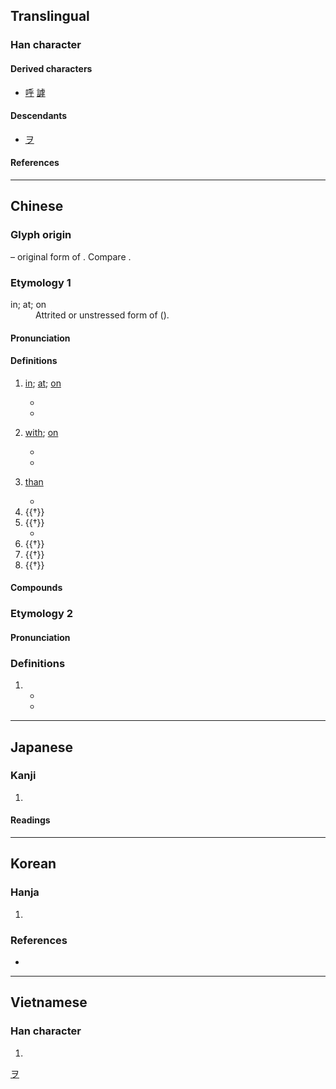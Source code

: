 {{also|平}}
{{character info}}
==Translingual==

===Han character===
{{Han char|rn=4|rad=丿|as=04|sn=5|four=20409|canj=HFD|ids=⿻𠂌丷}}

====Derived characters====
* [[呼]] [[謼]]

====Descendants====
* [[ヲ]]

====References====
{{Han ref|kx=0082.070|dkj=00131|dj=0166.010|hdz=10036.080|uh=4E4E}}

[[Category:Han characters from which katakana were derived|ヲ]]

----

==Chinese==
{{zh-forms|alt=𠂞,𠂠,齁-Hokkien question particle}}

===Glyph origin===
{{Han etym}}
{{Han compound||丂|ls=ic|ls2=psc|c1=s|c2=p|t1=wind; air|t2=branch}} – original form of {{och-l|呼|to call; to cry}}. Compare {{och-l|兮}}.

===Etymology 1===
; in; at; on
: Attrited or unstressed form of {{och-l|於|id=2}} ({{zh-ref|Schuessler, 2007}}).
{{etystub|zh}}

====Pronunciation====
{{zh-pron
|m=hū,hú,2nb=rare literary variant
|c=fu4,wu4
|c_note=wu4 - rare
|c-t=fu3
|h=pfs=fû/fù;gd=fu2
|md=hŭ
|mn=ho͘/xm,zz,tw:hohⁿ/xm,qz:hôⁿ/zz:hoⁿ/zz:hōⁿ
|mn_note=ho͘ - literary; hohⁿ/hôⁿ/hoⁿ/hōⁿ - vernacular (question particle)
|mn-t=hu1/hu7
|w=3hhu
|mc=y
|oc=y
|cat=prep,suf,part
}}

====Definitions====
{{zh-hanzi}}

# [[in]]; [[at]]; [[on]]
#: {{zh-syn|於}}
#* {{zh-x|故 沛然 德教 溢 乎 四海。|When this is the case, such an one's virtue and teachings will spread over all within the four seas like the rush of water.|ref=Mengzi}}
#* {{zh-x|今 子 有 五 石{dàn} 之 瓠，何 不 慮 以為 大 樽 而 浮 乎 江湖，而 憂 其 瓠{hù}落 無 所 容？|Sir, had calabashes large enough to hold five piculs; why did you not think of making large bottle-gourds of them, by means of which you could have floated over rivers and lakes, instead of giving yourself the sorrow of finding that they were useless for holding anything.|ref=Zhuangzi}}
# {{lb|zh|indicates the object of an action}} [[with]]; [[on]]
#: {{zh-syn|於}}
#* {{zh-x|菲 飲食，而 致 孝 乎 鬼神。|He used himself coarse food and drink, but displayed the utmost filial piety '''towards''' the spirits.}}
#* {{zh-x|^齧 ^缺 問 乎 ^王 ^倪。|Nie Que asked Wang Ni.|ref=Zhuangzi}}
# {{lb|zh|indicates comparison}} [[than]]
#: {{zh-syn|於}}
#* {{zh-x|福 輕 乎 羽，莫 之 知 載；禍 重 乎 地，莫 之 知 避。|Happiness is lighter '''than''' a feather, but no one knows how to support it; calamity is heavier '''than''' the earth, and yet no one knows how to avoid it. |ref=Zhuangzi}}
# {{†}} {{n-g|A suffix placed after adjectives and adverbs to express praise or amazement.}}
# {{†}} {{n-g|Sentence-final interrogative particle.}} {{attn|zh|needs elaboration, Hokkien?}}
#* {{zh-x|有 朋 自 遠方 來，不.亦.樂{lè}.乎？|Is it not delightful to have friends coming from distant quarters?|ref=Analects}}
# {{†}} {{n-g|Sentence-final exclamatory particle.}}
# {{†}} {{n-g|Sentence-final imperative particle.}}
# {{†}} {{n-g|Sentence-final speculative particle.}}

====Compounds====
{{zh-der|不亦樂乎|云乎|出乎尋常|不外乎|傻乎乎|之乎者也|二乎|幾乎|微乎其微|情見乎辭|情見乎言|呀呀乎|似乎|套近乎|在乎|嗟乎|不在乎|出乎意料|出乎意外|應乎人心|滿不在乎|神乎其神|於是乎|渙乎|溜之乎也|況乎|異乎尋常|扎乎|斷乎不可|斷乎|神乎其技|確乎|瞠乎其後|於乎|猶之乎|拉近乎|毫不在乎|瞠乎後矣|攻乎異端|胖乎乎|臭乎乎|近乎|難乎為繼|迥乎不同|辣乎乎|關乎|超乎}}

===Etymology 2===

====Pronunciation====
{{zh-pron
|mn=xm,zz,tw:hō͘
|dial=n
|cat=v,prep
}}

===Definitions===
{{zh-hanzi}}

# {{zh-alt-form|予|hō͘}}
#* {{zh-x|嫁 乎{hō͘} 你 是 阮{gún} 今生 的 願望{bāng}。|Getting married to you is my wish in this life.|TW|ref='''2015''', {{w2|zh|曹雅雯}} and {{w2|zh|許富凱}}, [https://www.youtube.com/watch?v=6GRdebCGobc {{lang|zh|今生的願望}}]}}
#* {{zh-x|看 你 為 伊 咧 傷心，乎{hō͘} 我 心內 像 針 揻。|Seeing you grieve over him makes my heart feel like it is poked with a needle.|TW|ref='''2017''', {{w2|zh|蔡佳麟}}, [https://www.youtube.com/watch?v=qsDnRxOqPng {{lang|zh|心‧離開}}]}}

----

==Japanese==

===Kanji===
{{ja-kanji|grade=|rs=丿04}}

# {{rfdef|ja|sort=丿04}}

====Readings====
{{ja-readings
|goon=ご, お<を
|kanon=こ
|kun=よ-, かな-, ああ-, や-, か-, を-
}}

----

==Korean==

===Hanja===
{{ko-hanja|어조사|호}}

# {{rfdef|ko|sort=丿04}}

===References===
* {{Hanja ref|nav=12427}}

----

==Vietnamese==

===Han character===
{{vi-readings|reading=[[hồ]]|rs=丿04}}

# {{rfdef|vi|sort=丿04}}